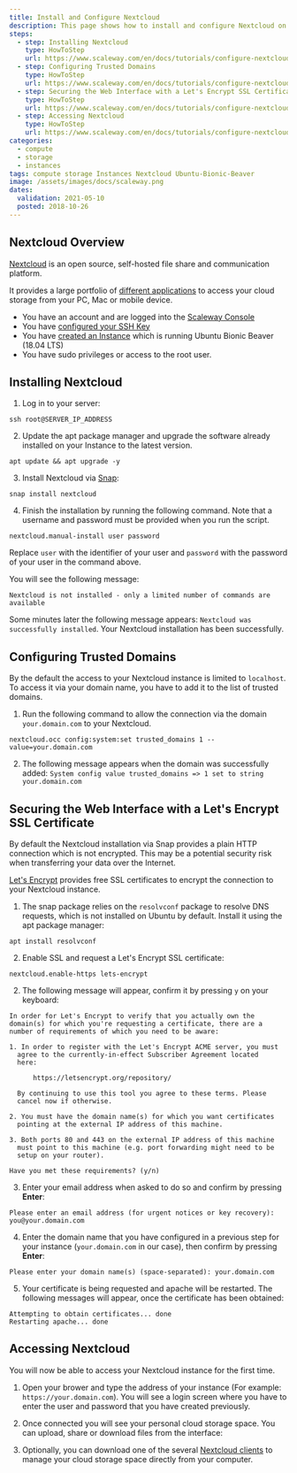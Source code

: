 ```yaml
---
title: Install and Configure Nextcloud
description: This page shows how to install and configure Nextcloud on Ubuntu Bionic Beaver
steps:
  - step: Installing Nextcloud
    type: HowToStep
    url: https://www.scaleway.com/en/docs/tutorials/configure-nextcloud-ubuntu/#-Installing-Nextcloud
  - step: Configuring Trusted Domains
    type: HowToStep
    url: https://www.scaleway.com/en/docs/tutorials/configure-nextcloud-ubuntu/#-Configuring-Trusted-Domains
  - step: Securing the Web Interface with a Let's Encrypt SSL Certificate
    type: HowToStep
    url: https://www.scaleway.com/en/docs/tutorials/configure-nextcloud-ubuntu/#-Securing-the-Web-Interface-with-a-Lets-Encrypt-SSL-Certificate
  - step: Accessing Nextcloud
    type: HowToStep
    url: https://www.scaleway.com/en/docs/tutorials/configure-nextcloud-ubuntu/#-Accessing-Nextcloud
categories:
  - compute
  - storage
  - instances
tags: compute storage Instances Nextcloud Ubuntu-Bionic-Beaver
image: /assets/images/docs/scaleway.png
dates:
  validation: 2021-05-10
  posted: 2018-10-26
---
```


## Nextcloud Overview

[Nextcloud](https://www.nextcloud.com) is an open source, self-hosted file share and communication platform.

It provides a large portfolio of [different applications](https://nextcloud.com/install/#install-clients) to access your cloud storage from your PC, Mac or mobile device.

<Message type="requirement">

- You have an account and are logged into the [Scaleway Console](https://console.scaleway.com)
- You have [configured your SSH Key](/console/my-project/how-to/create-ssh-key)
- You have [created an Instance](/compute/instances/how-to/create-an-instance/) which is running Ubuntu Bionic Beaver (18.04 LTS)
- You have sudo privileges or access to the root user.

</Message>

## Installing Nextcloud

1. Log in to your server:

  ```
  ssh root@SERVER_IP_ADDRESS
  ```

2. Update the apt package manager and upgrade the software already installed on your Instance to the latest version.

  ```
  apt update && apt upgrade -y
  ```

3. Install Nextcloud via [Snap](https://snapcraft.io/):

  ```
  snap install nextcloud
  ```

4. Finish the installation by running the following command. Note that a username and password must be provided when you run the script.

  ```
  nextcloud.manual-install user password
  ```

  <Message type="important">
  
  Replace `user` with the identifier of your user and `password` with the password of your user in the command above.

  </Message>

  You will see the following message:

  `Nextcloud is not installed - only a limited number of commands are available`

  Some minutes later the following message appears: `Nextcloud was successfully installed`. Your Nextcloud installation has been successfully.

## Configuring Trusted Domains

By the default the access to your Nextcloud instance is limited to `localhost`. To access it via your domain name, you have to add it to the list of trusted domains.

1. Run the following command to allow the connection via the domain `your.domain.com` to your Nextcloud.

  ```
  nextcloud.occ config:system:set trusted_domains 1 --value=your.domain.com
  ```

2. The following message appears when the domain was successfully added: `System config value trusted_domains => 1 set to string your.domain.com`

## Securing the Web Interface with a Let's Encrypt SSL Certificate

By default the Nextcloud installation via Snap provides a plain HTTP connection which is not encrypted. This may be a potential security risk when transferring your data over the Internet.

[Let's Encrypt](https://letsencrypt.org) provides free SSL certificates to encrypt the connection to your Nextcloud instance.

1. The snap package relies on the `resolvconf` package to resolve DNS requests, which is not installed on Ubuntu by default. Install it using the apt package manager:

  ```
  apt install resolvconf
  ```

2. Enable SSL and request a Let's Encrypt SSL certificate:

  ```
  nextcloud.enable-https lets-encrypt
  ```

2. The following message will appear, confirm it by pressing `y` on your keyboard:

  ```
  In order for Let's Encrypt to verify that you actually own the
  domain(s) for which you're requesting a certificate, there are a
  number of requirements of which you need to be aware:

  1. In order to register with the Let's Encrypt ACME server, you must
    agree to the currently-in-effect Subscriber Agreement located
    here:

        https://letsencrypt.org/repository/

    By continuing to use this tool you agree to these terms. Please
    cancel now if otherwise.

  2. You must have the domain name(s) for which you want certificates
    pointing at the external IP address of this machine.

  3. Both ports 80 and 443 on the external IP address of this machine
    must point to this machine (e.g. port forwarding might need to be
    setup on your router).

  Have you met these requirements? (y/n)
  ```

3. Enter your email address when asked to do so and confirm by pressing **Enter**:

  ```
  Please enter an email address (for urgent notices or key recovery): you@your.domain.com
  ```

4. Enter the domain name that you have configured in a previous step for your instance (`your.domain.com` in our case), then confirm by pressing **Enter**:

  ```
  Please enter your domain name(s) (space-separated): your.domain.com
  ```

5. Your certificate is being requested and apache will be restarted. The following messages will appear, once the certificate has been obtained:

  ```
  Attempting to obtain certificates... done
  Restarting apache... done
  ```

## Accessing Nextcloud

You will now be able to access your Nextcloud instance for the first time.

1. Open your brower and type the address of your instance (For example: `https://your.domain.com`). You will see a login screen where you have to enter the user and password that you have created previously.

2. Once connected you will see your personal cloud storage space. You can upload, share or download files from the interface:

  <Lightbox src="scaleway-nextcloud_files.png" alt="" />

3. Optionally, you can download one of the several [Nextcloud clients](https://nextcloud.com/install/#install-clients) to manage your cloud storage space directly from your computer.
